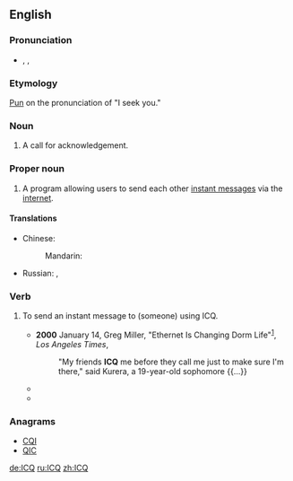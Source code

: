 {{wikipedia}}
==English==

===Pronunciation===
* {{enPR|ī"sē-kyū'}}, {{IPA|/ˌaɪsiːˈkjuː/}}, {{SAMPA|/%aIsi:"kju:/}}

===Etymology===
[[pun|Pun]] on the pronunciation of "I seek you."

===Noun===
{{en-noun}}

# {{ham radio}} A call for acknowledgement.

===Proper noun===
{{en-proper noun}}

# {{Internet}} A program allowing users to send each other [[instant message]]s via the [[internet]].

====Translations====
{{trans-top|ICQ}}
* Chinese:
*: Mandarin: {{t-|cmn|ICQ|sc=Latn}}
{{trans-mid}}
* Russian: {{t+|ru|ICQ|sc=Latn}}, {{t|ru|аська|f|tr=ás'ka}} {{qualifier|slang}}
{{trans-bottom}}

===Verb===
{{en-verb}}

# {{transitive|Internet}} To send an instant message to (someone) using ICQ.
#* '''2000''' January 14, Greg Miller, "Ethernet Is Changing Dorm Life"<sup>[http://pqasb.pqarchiver.com/latimes/access/47965739.html?dids=47965739:47965739&FMT=ABS&FMTS=ABS:FT]</sup>, ''Los Angeles Times'',
#*: "My friends '''ICQ''' me before they call me just to make sure I'm there," said Kurera, a 19-year-old sophomore {{...}}
#* {{quote-book|2002|Mike Savage|Lake Effect|url=http://books.google.com/books?id=FYPXCIFASH4C|isbn=1886028443|page=94|publisher=Savage Press <!-- apparently a legitimate publisher -->
|passage=I'll log-on in Hawaii. If needed we can '''ICQ''' from there.}}
#* {{quote-book|2004|Michael C. Westwood|Meeting the President|url=http://books.google.com/books?id=yWYv1sgNue8C|isbn=1589612973|page=94
|passage=It shut him up. Never had him '''ICQ''' me again.}}

===Anagrams===
* [[CQI#English|CQI]]
* [[QIC#English|QIC]]

[[de:ICQ]]
[[ru:ICQ]]
[[zh:ICQ]]